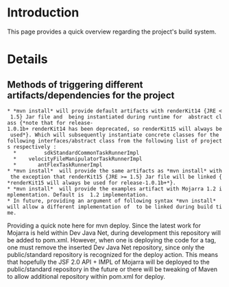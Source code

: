 = Introduction =

This page provides a quick overview regarding the project's build system.

= Details =

==Methods of triggering different artifacts/dependencies for the project==
 * *mvn install* will provide default artifacts with renderKit14 {JRE < 1.5} Jar file and {{{DefaultRunnerFactoryImpl}}} being instantiated during runtime for {{{_RunnerFactory}}} abstract class {*note that for release-1.0.1b+ renderKit14 has been deprecated, so renderKit15 will always be used*}. Which will subsequently instantiate concrete classes for the following interfaces/abstract class from the following list of projects respectively :
   * {{{_CommonTaskRunner}}}		sdkStandardCommonTaskRunnerImpl
   * {{{_FileManipulatorTaskRunner}}}	velocityFileManipulatorTaskRunnerImpl
   * {{{_FlexTaskRunner}}}		antFlexTaskRunnerImpl
 * *mvn install* {{{-Djsf_flex_renderKit_runtime=15}}} will provide the same artifacts as *mvn install* with the exception that renderKit15 {JRE >= 1.5} Jar file will be linked {*renderKit15 will always be used for release-1.0.1b+*}.
 * *mvn install* {{{-Djsf=mojarra12}}} will provide the examples artifact with Mojarra 1.2 implementation. Default is {{{MyFaces}}} 1.2 implementation.
 * In future, providing an argument of following syntax *mvn install* {{{-Drunner_factory_impl=<implementation_class>}}} will allow a different implementation of {{{_RunnerFactory}}} to be linked during build time.

Providing a quick note here for mvn deploy. Since the latest work for Mojarra is held within Dev Java Net, during development this repository will be added to pom.xml. However, when one is deploying the code for a tag, one must remove the inserted Dev Java Net repository, since only the public/standard repository is recognized for the deploy action. This means that hopefully the JSF 2.0 API + IMPL of Mojarra will be deployed to the public/standard repository in the future or there will be tweaking of Maven to allow additional repository within pom.xml for deploy.